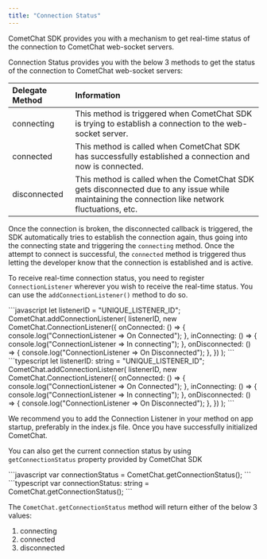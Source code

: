 ```yaml
---
title: "Connection Status"
---
```




CometChat SDK provides you with a mechanism to get real-time status of the connection to CometChat web-socket servers.

Connection Status provides you with the below 3 methods to get the status of the connection to CometChat web-socket servers:

| Delegate Method | Information                                                                                                                                      |
| :--------------- | :------------------------------------------------------------------------------------------------------------------------------------------------ |
| connecting      | This method is triggered when CometChat SDK is trying to establish a connection to the web-socket server.                                        |
| connected       | This method is called when CometChat SDK has successfully established a connection and now is connected.                                         |
| disconnected    | This method is called when the CometChat SDK gets disconnected due to any issue while maintaining the connection like network fluctuations, etc. |

Once the connection is broken, the disconnected callback is triggered, the SDK automatically tries to establish the connection again, thus going into the connecting state and triggering the `connecting` method. Once the attempt to connect is successful, the `connected` method is triggered thus letting the developer know that the connection is established and is active.

To receive real-time connection status, you need to register `ConnectionListener` wherever you wish to receive the real-time status. You can use the `addConnectionListener()` method to do so.

<Tabs>
<Tab title="Connection Listener">
```javascript
let listenerID = "UNIQUE_LISTENER_ID";
CometChat.addConnectionListener(
  listenerID,
  new CometChat.ConnectionListener({
    onConnected: () => {
      console.log("ConnectionListener => On Connected");
    },
    inConnecting: () => {
      console.log("ConnectionListener => In connecting");
    },
    onDisconnected: () => {
      console.log("ConnectionListener => On Disconnected");
    },
  })
);
```

</Tab>

<Tab title="TypeScript">
```typescript
let listenerID: string = "UNIQUE_LISTENER_ID";
CometChat.addConnectionListener(
  listenerID,
  new CometChat.ConnectionListener({
    onConnected: () => {
      console.log("ConnectionListener => On Connected");
    },
    inConnecting: () => {
      console.log("ConnectionListener => In connecting");
    },
    onDisconnected: () => {
      console.log("ConnectionListener => On Disconnected");
    },
  })
);
```

</Tab>

</Tabs>

<Note>

We recommend you to add the Connection Listener in your method on app startup, preferably in the index.js file. Once you have successfully initialized CometChat.

</Note>

You can also get the current connection status by using `getConnectionStatus` property provided by CometChat SDK

<Tabs>
<Tab title="Get Connection Status">
```javascript
var connectionStatus = CometChat.getConnectionStatus();
```

</Tab>

<Tab title="TypeScript">
```typescript
var connectionStatus: string = CometChat.getConnectionStatus();
```

</Tab>

</Tabs>

The `CometChat.getConnectionStatus` method will return either of the below 3 values:

1. connecting
2. connected
3. disconnected
